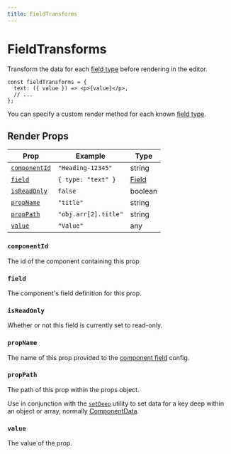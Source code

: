 ```yaml
---
title: FieldTransforms
---
```


# FieldTransforms

Transform the data for each [field type](/docs/api-reference/fields) before rendering in the editor.

```tsx copy
const fieldTransforms = {
  text: ({ value }) => <p>{value}</p>,
  // ...
};
```

You can specify a custom render method for each known [field type](/docs/api-reference/fields).

## Render Props

| Prop                          | Example              | Type                                |
| ----------------------------- | -------------------- | ----------------------------------- |
| [`componentId`](#componentid) | `"Heading-12345"`    | string                              |
| [`field`](#field)             | `{ type: "text" }`   | [Field](/docs/api-reference/fields) |
| [`isReadOnly`](#isreadonly)   | `false`              | boolean                             |
| [`propName`](#propname)       | `"title"`            | string                              |
| [`propPath`](#proppath)       | `"obj.arr[2].title"` | string                              |
| [`value`](#value)             | `"Value"`            | any                                 |

### `componentId`

The id of the component containing this prop

### `field`

The component's field definition for this prop.

### `isReadOnly`

Whether or not this field is currently set to read-only.

### `propName`

The name of this prop provided to the [component field](/docs/api-reference/configuration/component-config#fields) config.

### `propPath`

The path of this prop within the props object.

Use in conjunction with the [`setDeep`](/docs/api-reference/functions/set-deep) utility to set data for a key deep within an object or array, normally [ComponentData](/docs/api-reference/data-model/component-data).

### `value`

The value of the prop.
